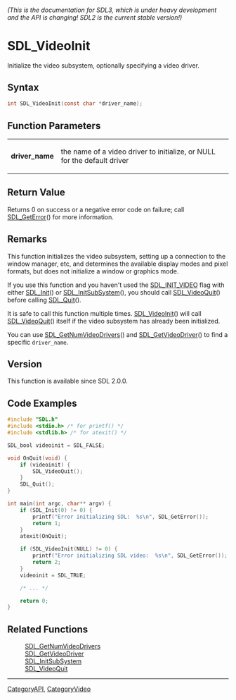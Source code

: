====== (This is the documentation for SDL3, which is under heavy development and the API is changing! SDL2 is the current stable version!) ======
= SDL_VideoInit =

Initialize the video subsystem, optionally specifying a video driver.

== Syntax ==

<syntaxhighlight lang='c'>
int SDL_VideoInit(const char *driver_name);
</syntaxhighlight>

== Function Parameters ==

{|
|'''driver_name'''
|the name of a video driver to initialize, or NULL for the default driver
|}

== Return Value ==

Returns 0 on success or a negative error code on failure; call
[[SDL_GetError]]() for more information.

== Remarks ==

This function initializes the video subsystem, setting up a connection to
the window manager, etc, and determines the available display modes and
pixel formats, but does not initialize a window or graphics mode.

If you use this function and you haven't used the [[SDL_INIT_VIDEO]] flag
with either [[SDL_Init]]() or [[SDL_InitSubSystem]](), you should call
[[SDL_VideoQuit]]() before calling [[SDL_Quit]]().

It is safe to call this function multiple times. [[SDL_VideoInit]]() will
call [[SDL_VideoQuit]]() itself if the video subsystem has already been
initialized.

You can use [[SDL_GetNumVideoDrivers]]() and [[SDL_GetVideoDriver]]() to
find a specific <code>driver_name</code>.

== Version ==

This function is available since SDL 2.0.0.

== Code Examples ==

<syntaxhighlight lang='c++'>
#include "SDL.h"
#include <stdio.h> /* for printf() */
#include <stdlib.h> /* for atexit() */

SDL_bool videoinit = SDL_FALSE;

void OnQuit(void) {
    if (videoinit) {
        SDL_VideoQuit();
    }
    SDL_Quit();
}

int main(int argc, char** argv) {
    if (SDL_Init(0) != 0) {
        printf("Error initializing SDL:  %s\n", SDL_GetError());
        return 1;
    }
    atexit(OnQuit);

    if (SDL_VideoInit(NULL) != 0) {
        printf("Error initializing SDL video:  %s\n", SDL_GetError());
        return 2;
    }
    videoinit = SDL_TRUE;

    /* ... */

    return 0;
}
</syntaxhighlight>

== Related Functions ==

:[[SDL_GetNumVideoDrivers]]
:[[SDL_GetVideoDriver]]
:[[SDL_InitSubSystem]]
:[[SDL_VideoQuit]]

----
[[CategoryAPI]], [[CategoryVideo]]


